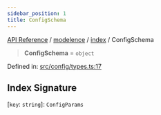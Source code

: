 ```yaml
---
sidebar_position: 1
title: ConfigSchema
---
```


[API Reference](/api-reference/modelence/index/type-aliases/../../../index) / [modelence](/api-reference/modelence/index/type-aliases/../../index) / [index](/api-reference/modelence/index/type-aliases/../index) / ConfigSchema

> **ConfigSchema** = `object`

Defined in: [src/config/types.ts:17](https://github.com/modelence/modelence/blob/72f2a5050bb3bf1619f84e102334e228d88425d2/packages/modelence/src/config/types.ts#L17)

## Index Signature

\[`key`: `string`\]: `ConfigParams`
